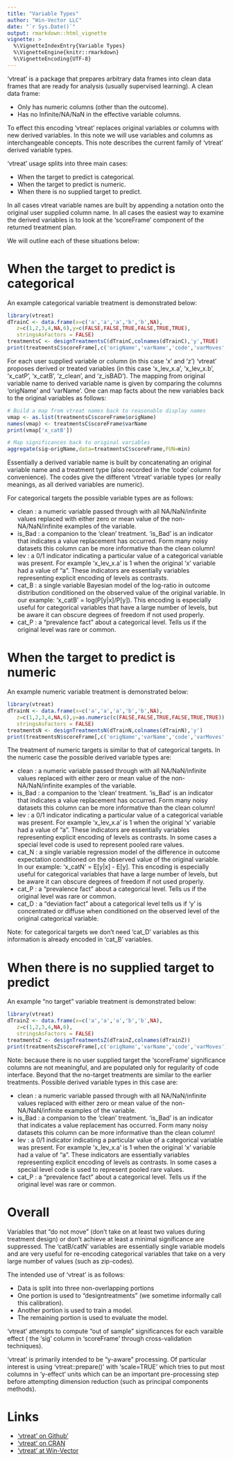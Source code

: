 ```yaml
---
title: "Variable Types"
author: "Win-Vector LLC"
date: "`r Sys.Date()`"
output: rmarkdown::html_vignette
vignette: >
  %\VignetteIndexEntry{Variable Types}
  %\VignetteEngine{knitr::rmarkdown}
  %\VignetteEncoding{UTF-8}
---
```


'vtreat' is a package that prepares arbitrary data frames into
clean data frames that are ready for analysis (usually supervised 
learning).  A clean data
frame:

- Only has numeric columns (other than the outcome).
- Has no Infinite/NA/NaN in the effective variable columns.

To effect this encoding 'vtreat' replaces original variables or columns with new
derived variables.  In this note we will use variables and columns as interchangeable
concepts.  This note describes the current family of 'vtreat' derived variable 
types.

'vtreat' usage splits into three main cases: 

  *  When the target to predict is categorical.
  *  When the target to predict is numeric.
  *  When there is no supplied target to predict.
  
In all cases vtreat variable names are built by appending a notation 
onto the original user supplied column name.  In all cases the easiest
way to examine the derived variables is to look at the 'scoreFrame' component
of the returned treatment plan.

We will outline each of these situations below:

# When the target to predict is categorical

An example categorical variable treatment is demonstrated below:

```r
library(vtreat)
dTrainC <- data.frame(x=c('a','a','a','b','b',NA),
   z=c(1,2,3,4,NA,6),y=c(FALSE,FALSE,TRUE,FALSE,TRUE,TRUE),
   stringsAsFactors = FALSE)
treatmentsC <- designTreatmentsC(dTrainC,colnames(dTrainC),'y',TRUE)
print(treatmentsC$scoreFrame[,c('origName','varName','code','varMoves','sig')])
```

For each user supplied variable or column (in this case 'x' and 'z') 'vtreat'
proposes derived or treated variables (in this case 'x\_lev\_x.a', 
'x\_lev\_x.b', 'x\_catP', 'x\_catB', 'z\_clean', and 'z\_isBAD').  The mapping
from original variable name to derived variable name is given by comparing the
columns 'origName' and 'varName'.  One can map facts about the new variables
back to the original variables as follows:

```r
# Build a map from vtreat names back to reasonable display names
vmap <- as.list(treatmentsC$scoreFrame$origName)
names(vmap) <- treatmentsC$scoreFrame$varName
print(vmap['x_catB'])

# Map significances back to original variables
aggregate(sig~origName,data=treatmentsC$scoreFrame,FUN=min)
```

Essentially a derived variable name is built by concatenating an original variable name and
a treatment type (also recorded in the 'code' column for convenience).  The codes
give the different 'vtreat' variable types (or really meanings, as all derived
variables are numeric).

For categorical targets the possible variable types are as follows:

  *  clean : a numeric variable passed through with all NA/NaN/infinite values replaced with either zero or mean value of the non-NA/NaN/infinite examples of the variable.
  *  is\_Bad : a companion to the 'clean' treatment.  'is\_Bad' is an indicator that indicates a value replacement has occurred.  Form many noisy datasets this column can be more informative than the clean column!
  *  lev : a 0/1 indicator indicating a particular value of a categorical variable was present.  For example 'x\_lev\_x.a' is 1 when the original 'x' variable had a value of "a".  These indicators are essentially variables representing explicit encoding of levels as contrasts.
  *  cat\_B : a single variable Bayesian model of the log-ratio in outcome distribution conditioned on the observed value of the original variable.  In our example: 'x\_catB' = log(P[y|x]/P[y]).  This encoding is especially useful for categorical variables that have a large number of levels, but be aware it can obscure degrees of freedom if not used properly.
  *  cat\_P : a "prevalence fact" about a categorical level.  Tells us if the original level was rare or common.

# When the target to predict is numeric

An example numeric variable treatment is demonstrated below:

```r
library(vtreat)
dTrainN <- data.frame(x=c('a','a','a','b','b',NA),
   z=c(1,2,3,4,NA,6),y=as.numeric(c(FALSE,FALSE,TRUE,FALSE,TRUE,TRUE)),
   stringsAsFactors = FALSE)
treatmentsN <- designTreatmentsN(dTrainN,colnames(dTrainN),'y')
print(treatmentsN$scoreFrame[,c('origName','varName','code','varMoves','sig')])
```

The treatment of numeric targets is similar to that of categorical targets.  In the numeric
case the possible derived variable types are:

  *  clean : a numeric variable passed through with all NA/NaN/infinite values replaced with either zero or mean value of the non-NA/NaN/infinite examples of the variable.
  *  is\_Bad : a companion to the 'clean' treatment.  'is\_Bad' is an indicator that indicates a value replacement has occurred.  Form many noisy datasets this column can be more informative than the clean column!
  *  lev : a 0/1 indicator indicating a particular value of a categorical variable was present.  For example 'x\_lev\_x.a' is 1 when the original 'x' variable had a value of "a".  These indicators are essentially variables representing explicit encoding of levels as contrasts.  In some cases a special level code is used to represent pooled rare values.
  *  cat\_N : a single variable regression model of the difference in outcome expectation conditioned on the observed value of the original variable.  In our example: 'x\_catN' = E[y|x] - E[y].  This encoding is especially useful for categorical variables that have a large number of levels, but be aware it can obscure degrees of freedom if not used properly.
  *  cat\_P : a "prevalence fact" about a categorical level.  Tells us if the original level was rare or common.
  *  cat\_D : a "deviation fact" about a categorical level tells us if 'y' is concentrated or diffuse when conditioned on the observed level of the original categorical variable.
  
Note: for categorical targets we don't need 'cat\_D' variables as this information is
already encoded in 'cat\_B' variables.


# When there is no supplied target to predict

An example "no target" variable treatment is demonstrated below:

```r
library(vtreat)
dTrainZ <- data.frame(x=c('a','a','a','b','b',NA),
   z=c(1,2,3,4,NA,6),
   stringsAsFactors = FALSE)
treatmentsZ <- designTreatmentsZ(dTrainZ,colnames(dTrainZ))
print(treatmentsZ$scoreFrame[,c('origName','varName','code','varMoves')])
```

Note: because there is no user supplied target the 'scoreFrame' significance
columns are not meaningful, and are populated only for regularity of 
code interface.  Beyond that the no-target treatments are similar to the earlier treatments.
Possible derived variable types in this case are:

  *  clean : a numeric variable passed through with all NA/NaN/infinite values replaced with either zero or mean value of the non-NA/NaN/infinite examples of the variable.
  *  is\_Bad : a companion to the 'clean' treatment.  'is\_Bad' is an indicator that indicates a value replacement has occurred.  Form many noisy datasets this column can be more informative than the clean column!
  *  lev : a 0/1 indicator indicating a particular value of a categorical variable was present.  For example 'x\_lev\_x.a' is 1 when the original 'x' variable had a value of "a".  These indicators are essentially variables representing explicit encoding of levels as contrasts. In some cases a special level code is used to represent pooled rare values.
  *  cat\_P : a "prevalence fact" about a categorical level.  Tells us if the original level was rare or common.

# Overall

Variables that "do not move" (don't take on at least two values during treatment design)
or don't achieve at least a minimal significance are suppressed.  The 'catB/catN' variables
are essentially single variable models and are very useful for re-encoding categorical
variables that take on a very large number of values (such as zip-codes).

The intended use of 'vtreat' is as follows:

  *  Data is split into three non-overlapping portions
  *  One portion is used to "designtreatments" (we sometime informally call this calibration).
  *  Another portion is used to train a model.
  *  The remaining portion is used to evaluate the model.
  
'vtreat' attempts to compute "out of sample" significances for each varaible effect (
the 'sig' column in 'scoreFrame' through cross-validation techniques).
  
'vtreat' is primarily intended to be "y-aware" processing.  Of particular interest is
using 'vtreat::prepare()' with 'scale=TRUE' which tries to put most columns in 'y-effect'
units which can be an important pre-processing step before attempting dimension reduction
(such as principal components methods).

# Links

  *  ['vtreat' on Github'](https://github.com/WinVector/vtreat)
  *  ['vtreat' on CRAN](https://cran.r-project.org/package=vtreat)
  *  ['vtreat' at Win-Vector](http://www.win-vector.com/blog/tag/variable-treatment/)


